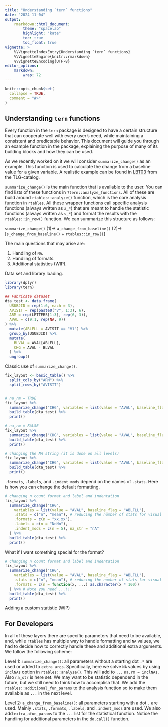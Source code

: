 ```yaml
---
title: "Understanding `tern` functions"
date: "2024-11-04"
output:
    rmarkdown::html_document:
        theme: "spacelab"
        highlight: "kate"
        toc: true
        toc_float: true
vignette: >
    %\VignetteIndexEntry{Understanding `tern` functions}
    %\VignetteEngine{knitr::rmarkdown}
    %\VignetteEncoding{UTF-8}
editor_options:
    markdown: 
        wrap: 72
---
```


```r
knitr::opts_chunk$set(
  collapse = TRUE,
  comment = "#>"
)
```

## Understanding `tern` functions

Every function in the `tern` package is designed to have a certain structure that can cooperate well with every user's need, while maintaining a consistent and predictable behavior. This document will guide you through an example function in the package, explaining the purpose of many of its building blocks and how they can be used.

As we recently worked on it we will consider `summarize_change()` as an example. This function is used to calculate the change from a baseline value for a given variable. A realistic example can be found in [LBT03](https://insightsengineering.github.io/tlg-catalog/stable/tables/lab-results/lbt03.html) from the TLG-catalog.

`summarize_change()` is the main function that is available to the user. You can find lists of these functions in `?tern::analyze_functions`. All of these are build around `rtables::analyze()` function, which is the core analysis function in `rtables`. All these wrapper functions call specific analysis functions (always written as `a_*`) that are meant to handle the statistic functions (always written as `s_*`) and format the results with the `rtables::in_row()` function. We can summarize this structure as follows:

`summarize_change()` (1)-> `a_change_from_baseline()` (2)-> [`s_change_from_baseline()` + `rtables::in_row()`]

The main questions that may arise are:

1. Handling of `NA`.
2. Handling of formats.
3. Additional statistics (WIP).

Data set and library loading.
```r
library(dplyr)
library(tern)

## Fabricate dataset
dta_test <- data.frame(
  USUBJID = rep(1:6, each = 3),
  AVISIT = rep(paste0("V", 1:3), 6),
  ARM = rep(LETTERS[1:3], rep(6, 3)),
  AVAL = c(9:1, rep(NA, 9))
) %>%
  mutate(ABLFLL = AVISIT == "V1") %>%
  group_by(USUBJID) %>%
  mutate(
    BLVAL = AVAL[ABLFLL],
    CHG = AVAL - BLVAL
  ) %>%
  ungroup()
```

Classic use of `summarize_change()`.
```r
fix_layout <- basic_table() %>%
  split_cols_by("ARM") %>%
  split_rows_by("AVISIT")


# na_rm = TRUE
fix_layout %>%
  summarize_change("CHG", variables = list(value = "AVAL", baseline_flag = "ABLFLL")) %>%
  build_table(dta_test) %>%
  print()

# na_rm = FALSE
fix_layout %>%
  summarize_change("CHG", variables = list(value = "AVAL", baseline_flag = "ABLFLL"), na_rm = FALSE) %>%
  build_table(dta_test) %>%
  print()

# changing the NA string (it is done on all levels)
fix_layout %>%
  summarize_change("CHG", variables = list(value = "AVAL", baseline_flag = "ABLFLL"), na_str = "my_na") %>%
  build_table(dta_test) %>%
  print()
```

`.formats`, `.labels`, and `.indent_mods` depend on the names of `.stats`. Here is how you can change the default formatting.

```r
# changing n count format and label and indentation
fix_layout %>%
  summarize_change("CHG",
    variables = list(value = "AVAL", baseline_flag = "ABLFLL"),
    .stats = c("n", "mean"), # reducing the number of stats for visual appreciation
    .formats = c(n = "xx.xx"),
    .labels = c(n = "NnNn"),
    .indent_mods = c(n = 5), na_str = "nA"
  ) %>%
  build_table(dta_test) %>%
  print()
```
What if I want something special for the format?

```r
# changing n count format and label and indentation
fix_layout %>%
  summarize_change("CHG",
    variables = list(value = "AVAL", baseline_flag = "ABLFLL"),
    .stats = c("n", "mean"), # reducing the number of stats for visual appreciation
    .formats = c(n = function(x, ...) as.character(x * 100))
  ) %>% # Note you need ...!!!
  build_table(dta_test) %>%
  print()
```

Adding a custom statistic (WIP)


## For Developers

In all of these layers there are specific parameters that need to be available, and, while `rtables` has multiple way to handle formatting and `NA` values, we had to decide how to correctly handle these and additional extra arguments. We follow the following scheme:

Level 1: `summarize_change()`: all parameters without a starting dot `.*` are used or added to `extra_args`. Specifically, here we solve `NA` values by using `inclNAs` option in `rtables::analyze()`. This will add to `...` `na.rm = inclNAs`. Also `na_str` is here set. We may want to be statistic dependend in the future, but we still need to think how to accomplish that. We add the `rtables::additional_fun_params` to the analysis function so to make them available as `...` in the next level.

Level 2: `a_change_from_baseline()`: all parameters starting with a dot `.` are used. Mainly `.stats`, `.formats`, `.labels`, and `.indent_mods` are used. We also add `extra_afun_params` to the `...` list for the statistical function. Notice the handling for additional parameters in the `do.call()` function.
